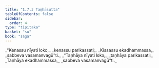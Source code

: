 ```yaml
---
title: "1.7.3 Taṇhāsutta"
tableOfContents: false
sidebar:
  order: 4
type: "tipitaka"
basket: "su"
book: "saga"
---
```



<DynamicBreadcrumb />

<Division number="63" book="saga" bookNo="12" page="36">

<Paragraph number="315" type="verses" book="saga">
_“Kenassu nīyati loko,_  
_kenassu parikassati;_  
_Kissassu ekadhammassa,_  
_sabbeva vasamanvagū”ti._  

</Paragraph>

<Paragraph number="316" type="verses" book="saga">
_“Taṇhāya nīyati loko,_  
_taṇhāya parikassati;_  
_Taṇhāya ekadhammassa,_  
_sabbeva vasamanvagū”ti._
</Paragraph>
</Division>